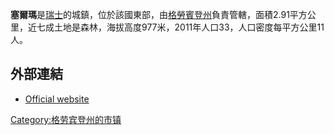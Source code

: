 '''塞爾瑪'''是[[瑞士|瑞士]]的城鎮，位於該國東部，由[[格勞賓登州|格勞賓登州]]負責管轄，面積2.91平方公里，近七成土地是森林，海拔高度977米，2011年人口33，人口密度每平方公里11人。

==外部連結==
* [https://web.archive.org/web/20121218065054/http://selma.moesano.ch/ Official website] {{it icon}}

{{Switzerland-geo-stub}}
[[Category:格劳宾登州的市镇|Category:格劳宾登州的市镇]]